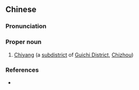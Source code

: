 {{also|池阳}}
==Chinese==
{{zh-forms|s=池阳}}

===Pronunciation===
{{zh-pron
|m=Chíyáng
|cat=pn
}}

===Proper noun===
{{zh-proper noun}}

# [[w:Guichi District|Chiyang]] (a [[w:Subdistrict (China)|subdistrict]] of [[w:Guichi District|Guichi District]], [[w:Chizhou|Chizhou]])

===References===
* {{pedialite|Chizhou}}